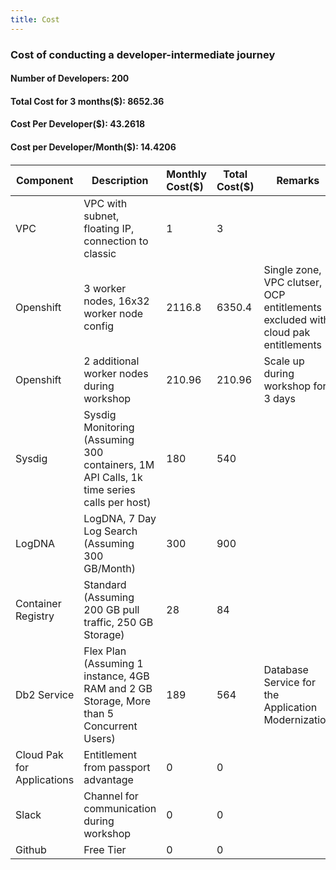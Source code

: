```yaml
---
title: Cost
---
```


### Cost of conducting a developer-intermediate journey 

#### Number of Developers:	      200
#### Total Cost for 3 months($):  8652.36
#### Cost Per Developer($):   	  43.2618
#### Cost per Developer/Month($): 14.4206
####

| Component               | Description           | Monthly Cost($) | Total Cost($) | Remarks          |
| ------------------------| ----------------------|:----------------|---------------|------------------|
|VPC|VPC with subnet, floating IP, connection to classic| 1 | 3 | |
|Openshift|3 worker nodes, 16x32 worker node config| 2116.8 | 6350.4 |Single zone, VPC clutser, OCP entitlements excluded with cloud pak entitlements|
|Openshift|2 additional worker nodes during workshop| 210.96 | 210.96 |Scale up during workshop for 3 days|
|Sysdig|Sysdig Monitoring (Assuming 300 containers, 1M API Calls, 1k time series calls per host)| 180 | 540 | |
|LogDNA|LogDNA, 7 Day Log Search (Assuming 300 GB/Month)| 300 | 900 | |
|Container Registry|Standard (Assuming 200 GB pull traffic, 250 GB Storage)| 28 | 84 | |
|Db2 Service|Flex Plan (Assuming 1 instance, 4GB RAM and 2 GB Storage, More than 5 Concurrent Users)| 189 | 564 |Database Service for the Application Modernization|
|Cloud Pak for Applications|Entitlement from passport advantage| 0 | 0 | |
|Slack|Channel for communication during workshop| 0 | 0 | |
|Github|Free Tier| 0 | 0 | |
